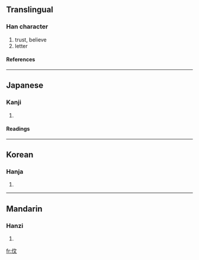 {{see|信}}

==Translingual==
===Han character===
{{Han char|rn=9|rad=人|as=04|sn=6|four=|canj=人卜大 (OYK)}}
# trust, believe
# letter
====References====
{{Han ref|kx=0096.121|hdz=10125.051|uh=4F29|ud=20265}}
----
==Japanese==
===Kanji===
{{ja-kanji|grade=|rs=人04}}
# {{defn|Japanese}}
====Readings====
{{ja-readings|on=[[しん]] (shin)|kun=[[まこと]] (makoto), [[たより]] (tayori), [[まかせる]] (makaseru)}}
----
==Korean==
===Hanja===
{{ko-hanja|hangeul=신|rv=sin|mr=sin}}
# {{defn|Korean}}
----
==Mandarin==
===Hanzi===
{{cmn-hanzi|pin=[[xìn]] ([[xin4]])|wg=hsin<sup>4</sup>}}
# {{defn|Mandarin}}

[[fr:伩]]